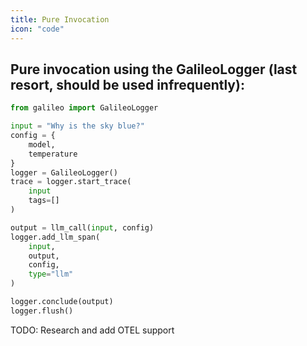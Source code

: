 ```yaml
---
title: Pure Invocation
icon: "code"
---
```


## Pure invocation using the GalileoLogger (last resort, should be used infrequently):

```python
from galileo import GalileoLogger

input = "Why is the sky blue?"
config = {
	model,
	temperature
}
logger = GalileoLogger()
trace = logger.start_trace(
	input
	tags=[]
)

output = llm_call(input, config)
logger.add_llm_span(
	input,
	output,
	config,
	type="llm"
)

logger.conclude(output)
logger.flush()
```

TODO: Research and add OTEL support
